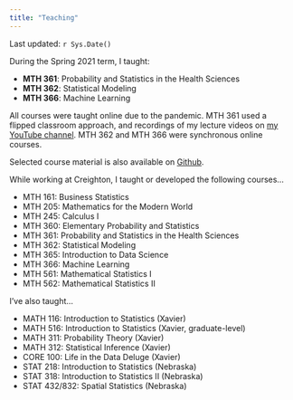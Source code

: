 ---
title: "Teaching"
---

Last updated: `r Sys.Date()`

During the Spring 2021 term, I taught:

- __MTH 361__: Probability and Statistics in the Health Sciences
- __MTH 362__: Statistical Modeling
- __MTH 366__: Machine Learning

All courses were taught online due to the pandemic. MTH 361 used a flipped classroom approach, and recordings of my lecture videos on [my YouTube channel](https://www.youtube.com/user/aimeeds2005). MTH 362 and MTH 366 were synchronous online courses.

Selected course material is also available on [Github](https://github.com/aimeeschwab-mccoy).

While working at Creighton, I taught or developed the following courses...

- MTH 161: Business Statistics
- MTH 205: Mathematics for the Modern World
- MTH 245: Calculus I
- MTH 360: Elementary Probability and Statistics
- MTH 361: Probability and Statistics in the Health Sciences
- MTH 362: Statistical Modeling
- MTH 365: Introduction to Data Science
- MTH 366: Machine Learning
- MTH 561: Mathematical Statistics I
- MTH 562: Mathematical Statistics II

I've also taught...

- MATH 116: Introduction to Statistics (Xavier)
- MATH 516: Introduction to Statistics (Xavier, graduate-level)
- MATH 311: Probability Theory (Xavier)
- MATH 312: Statistical Inference (Xavier)
- CORE 100: Life in the Data Deluge (Xavier)
- STAT 218: Introduction to Statistics (Nebraska)
- STAT 318: Introduction to Statistics II (Nebraska)
- STAT 432/832: Spatial Statistics (Nebraska)